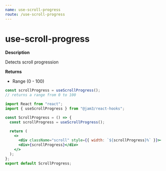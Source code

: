 ```yaml
---
name: use-scroll-progress
route: /use-scroll-progress
---
```



# use-scroll-progress

**Description**

Detects scroll progression

**Returns**

- Range (0 - 100)

```js
const scrollProgress = useScrollProgress();
// returns a range from 0 to 100
```

<Playground>
  <ScrollProgress />
</Playground>

```jsx
import React from "react";
import { useScrollProgress } from "@jam3/react-hooks";

const ScrollProgress = () => {
  const scrollProgress = useScrollProgress();

  return (
    <>
      <div className="scroll" style={{ width: `${scrollProgress}%` }}></div>
      <div>{scrollProgress}</div>
    </>
  );
};
export default ScrollProgress;
```

